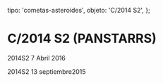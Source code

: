 
  tipo: 'cometas-asteroides',
  objeto: 'C/2014 S2',
};

# C/2014 S2 (PANSTARRS)

<Imagen
  src="registro/c2014-s2_20160407_2_2014s2_20160407_i88.jpg"
  fecha="20160407"
/>

2014S2 7 Abril 2016

<Imagen
  src="registro/c2014-s2_20150913_1_2014s2_20150913_i88.jpg"
  fecha="20150913"
/>

2014S2 13 septiembre2015